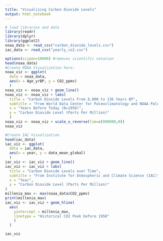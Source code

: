 ---
title: "Visualizing Carbon Dioxide Levels"
output: html_notebook
---

```{r message=FALSE, warning=FALSE, error=TRUE}
# load libraries and data
library(readr)
library(dplyr)
library(ggplot2)
noaa_data <- read_csv("carbon_dioxide_levels.csv")
iac_data <- read_csv("yearly_co2.csv")
```

```{r error=TRUE}
options(scipen=10000) #removes scientific notation
head(noaa_data)
#Create NOAA Visualization here:
noaa_viz <- ggplot(
  data = noaa_data,
  aes(x = Age_yrBP, y = CO2_ppmv)
  )
noaa_viz <- noaa_viz + geom_line()
noaa_viz <- noaa_viz + labs(
  title = "Carbon Dioxide Levels From 8,000 to 136 Years BP",
  subtitle = "From World Data Center for Paleoclimatology and NOAA Paleoclimatology Program",
  x = "Years Before Today (0=1950)",
  y = "Carbon Dioxide Level (Parts Per Million)"
  )
noaa_viz <- noaa_viz + scale_x_reverse(lim=c(800000,0)) 
noaa_viz
```

```{r message=FALSE, error=TRUE}
#Create IAC Visualization
head(iac_data)
iac_viz <- ggplot(
  data = iac_data,
  aes(x = year, y = data_mean_global)
  )
iac_viz <- iac_viz + geom_line()
iac_viz <- iac_viz + labs(
  title = "Carbon Dioxide Levels over Time",
  subtitle = "From Institute for Atmospheric and Climate Science (IAC)",
  x = "Year",
  y = "Carbon Dioxide Level (Parts Per Million)"
)
millenia_max <- max(noaa_data$CO2_ppmv)
print(millenia_max)
iac_viz <- iac_viz + geom_hline(
  aes(
    yintercept = millenia_max,
    linetype = "Historical CO2 Peak before 1950"
    )
  )

iac_viz
```